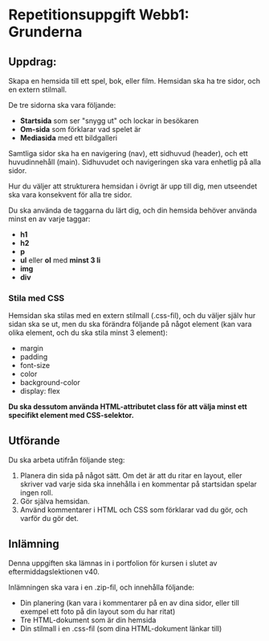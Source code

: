 # Repetitionsuppgift Webb1: Grunderna

## Uppdrag:
Skapa en hemsida till ett spel, bok, eller film. Hemsidan ska ha tre sidor, och en extern stilmall.

De tre sidorna ska vara följande:
- **Startsida** som ser "snygg ut" och lockar in besökaren
- **Om-sida** som förklarar vad spelet är
- **Mediasida** med ett bildgalleri

Samtliga sidor ska ha en navigering (nav), ett sidhuvud (header), och ett huvudinnehåll (main). Sidhuvudet och navigeringen ska vara enhetlig på alla sidor.

Hur du väljer att strukturera hemsidan i övrigt är upp till dig, men utseendet ska vara konsekvent för alla tre sidor.

Du ska använda de taggarna du lärt dig, och din hemsida behöver använda minst en av varje taggar:
- **h1**
- **h2**
- **p**
- **ul** eller **ol** med **minst 3 li**
- **img**
- **div**
### Stila med CSS
Hemsidan ska stilas med en extern stilmall (.css-fil), och du väljer själv hur sidan ska se ut, men du ska förändra följande på något element (kan vara olika element, och du ska stila minst 3 element):
- margin
- padding
- font-size
- color
- background-color
- display: flex

**Du ska dessutom använda HTML-attributet class för att välja minst ett specifikt element med CSS-selektor.**

## Utförande
Du ska arbeta utifrån följande steg:
1. Planera din sida på något sätt. Om det är att du ritar en layout, eller skriver vad varje sida ska innehålla i en kommentar på startsidan spelar ingen roll.
2. Gör själva hemsidan.
3. Använd kommentarer i HTML och CSS som förklarar vad du gör, och varför du gör det.

## Inlämning
Denna uppgiften ska lämnas in i portfolion för kursen i slutet av eftermiddagslektionen v40.

Inlämningen ska vara i en .zip-fil, och innehålla följande:
- Din planering (kan vara i kommentarer på en av dina sidor, eller till exempel ett foto på din layout som du har ritat)
- Tre HTML-dokument som är din hemsida
- Din stilmall i en .css-fil (som dina HTML-dokument länkar till)